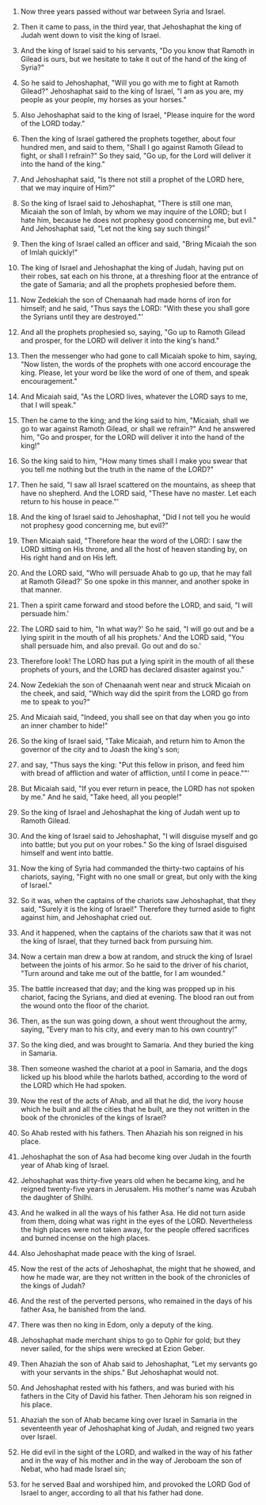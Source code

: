 
1. Now three years passed without war between Syria and Israel.

2. Then it came to pass, in the third year, that Jehoshaphat the king of Judah went down to visit the king of Israel.

3. And the king of Israel said to his servants, "Do you know that Ramoth in Gilead is ours, but we hesitate to take it out of the hand of the king of Syria?"

4. So he said to Jehoshaphat, "Will you go with me to fight at Ramoth Gilead?" Jehoshaphat said to the king of Israel, "I am as you are, my people as your people, my horses as your horses."

5. Also Jehoshaphat said to the king of Israel, "Please inquire for the word of the LORD today."

6. Then the king of Israel gathered the prophets together, about four hundred men, and said to them, "Shall I go against Ramoth Gilead to fight, or shall I refrain?" So they said, "Go up, for the Lord will deliver it into the hand of the king."

7. And Jehoshaphat said, "Is there not still a prophet of the LORD here, that we may inquire of Him?"

8. So the king of Israel said to Jehoshaphat, "There is still one man, Micaiah the son of Imlah, by whom we may inquire of the LORD; but I hate him, because he does not prophesy good concerning me, but evil." And Jehoshaphat said, "Let not the king say such things!"

9. Then the king of Israel called an officer and said, "Bring Micaiah the son of Imlah quickly!"

10. The king of Israel and Jehoshaphat the king of Judah, having put on their robes, sat each on his throne, at a threshing floor at the entrance of the gate of Samaria; and all the prophets prophesied before them.

11. Now Zedekiah the son of Chenaanah had made horns of iron for himself; and he said, "Thus says the LORD: "With these you shall gore the Syrians until they are destroyed."'

12. And all the prophets prophesied so, saying, "Go up to Ramoth Gilead and prosper, for the LORD will deliver it into the king's hand."

13. Then the messenger who had gone to call Micaiah spoke to him, saying, "Now listen, the words of the prophets with one accord encourage the king. Please, let your word be like the word of one of them, and speak encouragement."

14. And Micaiah said, "As the LORD lives, whatever the LORD says to me, that I will speak."

15. Then he came to the king; and the king said to him, "Micaiah, shall we go to war against Ramoth Gilead, or shall we refrain?" And he answered him, "Go and prosper, for the LORD will deliver it into the hand of the king!"

16. So the king said to him, "How many times shall I make you swear that you tell me nothing but the truth in the name of the LORD?"

17. Then he said, "I saw all Israel scattered on the mountains, as sheep that have no shepherd. And the LORD said, "These have no master. Let each return to his house in peace."'

18. And the king of Israel said to Jehoshaphat, "Did I not tell you he would not prophesy good concerning me, but evil?"

19. Then Micaiah said, "Therefore hear the word of the LORD: I saw the LORD sitting on His throne, and all the host of heaven standing by, on His right hand and on His left.

20. And the LORD said, "Who will persuade Ahab to go up, that he may fall at Ramoth Gilead?' So one spoke in this manner, and another spoke in that manner.

21. Then a spirit came forward and stood before the LORD, and said, "I will persuade him.'

22. The LORD said to him, "In what way?' So he said, "I will go out and be a lying spirit in the mouth of all his prophets.' And the LORD said, "You shall persuade him, and also prevail. Go out and do so.'

23. Therefore look! The LORD has put a lying spirit in the mouth of all these prophets of yours, and the LORD has declared disaster against you."

24. Now Zedekiah the son of Chenaanah went near and struck Micaiah on the cheek, and said, "Which way did the spirit from the LORD go from me to speak to you?"

25. And Micaiah said, "Indeed, you shall see on that day when you go into an inner chamber to hide!"

26. So the king of Israel said, "Take Micaiah, and return him to Amon the governor of the city and to Joash the king's son;

27. and say, "Thus says the king: "Put this fellow in prison, and feed him with bread of affliction and water of affliction, until I come in peace.""'

28. But Micaiah said, "If you ever return in peace, the LORD has not spoken by me." And he said, "Take heed, all you people!"

29. So the king of Israel and Jehoshaphat the king of Judah went up to Ramoth Gilead.

30. And the king of Israel said to Jehoshaphat, "I will disguise myself and go into battle; but you put on your robes." So the king of Israel disguised himself and went into battle.

31. Now the king of Syria had commanded the thirty-two captains of his chariots, saying, "Fight with no one small or great, but only with the king of Israel."

32. So it was, when the captains of the chariots saw Jehoshaphat, that they said, "Surely it is the king of Israel!" Therefore they turned aside to fight against him, and Jehoshaphat cried out.

33. And it happened, when the captains of the chariots saw that it was not the king of Israel, that they turned back from pursuing him.

34. Now a certain man drew a bow at random, and struck the king of Israel between the joints of his armor. So he said to the driver of his chariot, "Turn around and take me out of the battle, for I am wounded."

35. The battle increased that day; and the king was propped up in his chariot, facing the Syrians, and died at evening. The blood ran out from the wound onto the floor of the chariot.

36. Then, as the sun was going down, a shout went throughout the army, saying, "Every man to his city, and every man to his own country!"

37. So the king died, and was brought to Samaria. And they buried the king in Samaria.

38. Then someone washed the chariot at a pool in Samaria, and the dogs licked up his blood while the harlots bathed, according to the word of the LORD which He had spoken.

39. Now the rest of the acts of Ahab, and all that he did, the ivory house which he built and all the cities that he built, are they not written in the book of the chronicles of the kings of Israel?

40. So Ahab rested with his fathers. Then Ahaziah his son reigned in his place.

41. Jehoshaphat the son of Asa had become king over Judah in the fourth year of Ahab king of Israel.

42. Jehoshaphat was thirty-five years old when he became king, and he reigned twenty-five years in Jerusalem. His mother's name was Azubah the daughter of Shilhi.

43. And he walked in all the ways of his father Asa. He did not turn aside from them, doing what was right in the eyes of the LORD. Nevertheless the high places were not taken away, for the people offered sacrifices and burned incense on the high places.

44. Also Jehoshaphat made peace with the king of Israel.

45. Now the rest of the acts of Jehoshaphat, the might that he showed, and how he made war, are they not written in the book of the chronicles of the kings of Judah?

46. And the rest of the perverted persons, who remained in the days of his father Asa, he banished from the land.

47. There was then no king in Edom, only a deputy of the king.

48. Jehoshaphat made merchant ships to go to Ophir for gold; but they never sailed, for the ships were wrecked at Ezion Geber.

49. Then Ahaziah the son of Ahab said to Jehoshaphat, "Let my servants go with your servants in the ships." But Jehoshaphat would not.

50. And Jehoshaphat rested with his fathers, and was buried with his fathers in the City of David his father. Then Jehoram his son reigned in his place.

51. Ahaziah the son of Ahab became king over Israel in Samaria in the seventeenth year of Jehoshaphat king of Judah, and reigned two years over Israel.

52. He did evil in the sight of the LORD, and walked in the way of his father and in the way of his mother and in the way of Jeroboam the son of Nebat, who had made Israel sin;

53. for he served Baal and worshiped him, and provoked the LORD God of Israel to anger, according to all that his father had done.


